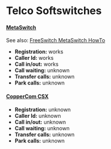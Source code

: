 
# Telco Softswitches 


#### [MetaSwitch](http://www.metaswitch.com/)

See also: [FreeSwitch MetaSwitch HowTo](https://wiki.freeswitch.org/wiki/FreeSwitch%5FMetaSwitch%5FHowTo "FreeSwitch MetaSwitch HowTo")

* **Registration:** works
* **Caller Id:** works
* **Call in/out:** works
* **Call waiting:** unknown
* **Transfer calls:** unknown
* **Park calls:** unknown

#### [CopperCom CSX](http://www.coppercom.com/)

* **Registration:** unknown
* **Caller Id:** unknown
* **Call in/out:** unknown
* **Call waiting:** unknown
* **Transfer calls:** unknown
* **Park calls:** unknown


